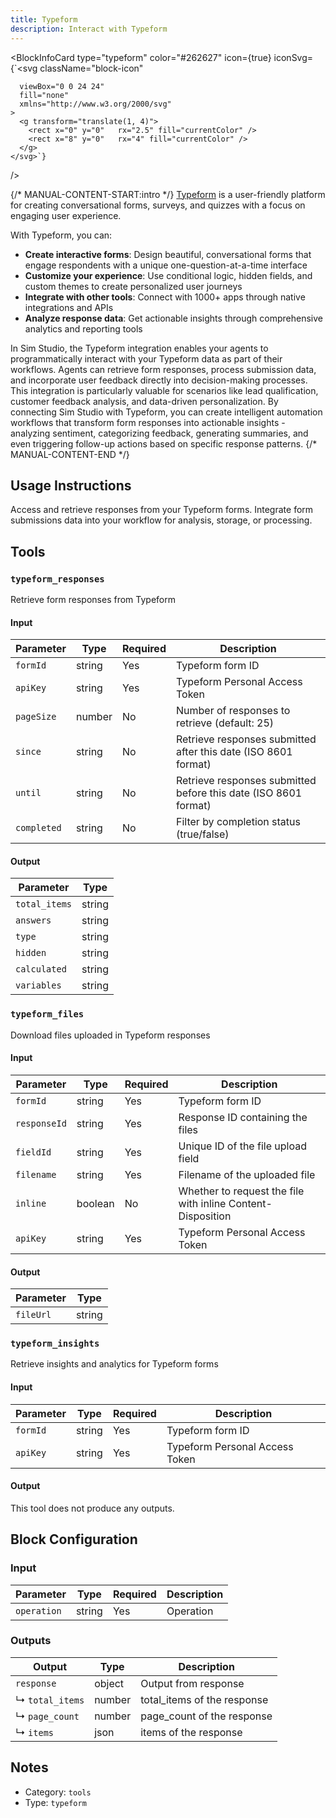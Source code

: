 ```yaml
---
title: Typeform
description: Interact with Typeform
---
```



<BlockInfoCard 
  type="typeform"
  color="#262627"
  icon={true}
  iconSvg={`<svg className="block-icon"
      
      
      
      viewBox="0 0 24 24"
      fill="none"
      xmlns="http://www.w3.org/2000/svg"
    >
      <g transform="translate(1, 4)">
        <rect x="0" y="0"   rx="2.5" fill="currentColor" />
        <rect x="8" y="0"   rx="4" fill="currentColor" />
      </g>
    </svg>`}
/>

{/* MANUAL-CONTENT-START:intro */}
[Typeform](https://www.typeform.com/) is a user-friendly platform for creating conversational forms, surveys, and quizzes with a focus on engaging user experience.

With Typeform, you can:

- **Create interactive forms**: Design beautiful, conversational forms that engage respondents with a unique one-question-at-a-time interface
- **Customize your experience**: Use conditional logic, hidden fields, and custom themes to create personalized user journeys
- **Integrate with other tools**: Connect with 1000+ apps through native integrations and APIs
- **Analyze response data**: Get actionable insights through comprehensive analytics and reporting tools

In Sim Studio, the Typeform integration enables your agents to programmatically interact with your Typeform data as part of their workflows. Agents can retrieve form responses, process submission data, and incorporate user feedback directly into decision-making processes. This integration is particularly valuable for scenarios like lead qualification, customer feedback analysis, and data-driven personalization. By connecting Sim Studio with Typeform, you can create intelligent automation workflows that transform form responses into actionable insights - analyzing sentiment, categorizing feedback, generating summaries, and even triggering follow-up actions based on specific response patterns.
{/* MANUAL-CONTENT-END */}


## Usage Instructions

Access and retrieve responses from your Typeform forms. Integrate form submissions data into your workflow for analysis, storage, or processing.



## Tools

### `typeform_responses`

Retrieve form responses from Typeform

#### Input

| Parameter | Type | Required | Description |
| --------- | ---- | -------- | ----------- |
| `formId` | string | Yes | Typeform form ID |
| `apiKey` | string | Yes | Typeform Personal Access Token |
| `pageSize` | number | No | Number of responses to retrieve \(default: 25\) |
| `since` | string | No | Retrieve responses submitted after this date \(ISO 8601 format\) |
| `until` | string | No | Retrieve responses submitted before this date \(ISO 8601 format\) |
| `completed` | string | No | Filter by completion status \(true/false\) |

#### Output

| Parameter | Type |
| --------- | ---- |
| `total_items` | string |
| `answers` | string |
| `type` | string |
| `hidden` | string |
| `calculated` | string |
| `variables` | string |

### `typeform_files`

Download files uploaded in Typeform responses

#### Input

| Parameter | Type | Required | Description |
| --------- | ---- | -------- | ----------- |
| `formId` | string | Yes | Typeform form ID |
| `responseId` | string | Yes | Response ID containing the files |
| `fieldId` | string | Yes | Unique ID of the file upload field |
| `filename` | string | Yes | Filename of the uploaded file |
| `inline` | boolean | No | Whether to request the file with inline Content-Disposition |
| `apiKey` | string | Yes | Typeform Personal Access Token |

#### Output

| Parameter | Type |
| --------- | ---- |
| `fileUrl` | string |

### `typeform_insights`

Retrieve insights and analytics for Typeform forms

#### Input

| Parameter | Type | Required | Description |
| --------- | ---- | -------- | ----------- |
| `formId` | string | Yes | Typeform form ID |
| `apiKey` | string | Yes | Typeform Personal Access Token |

#### Output

This tool does not produce any outputs.



## Block Configuration

### Input

| Parameter | Type | Required | Description | 
| --------- | ---- | -------- | ----------- | 
| `operation` | string | Yes | Operation |



### Outputs

| Output | Type | Description |
| ------ | ---- | ----------- |
| `response` | object | Output from response |
| ↳ `total_items` | number | total_items of the response |
| ↳ `page_count` | number | page_count of the response |
| ↳ `items` | json | items of the response |


## Notes

- Category: `tools`
- Type: `typeform`
